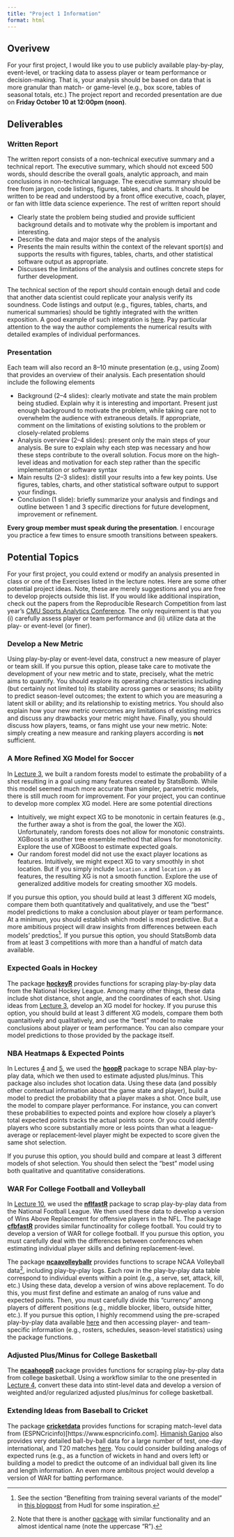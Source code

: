 ```yaml
---
title: "Project 1 Information"
format: html
---
```


## Overivew

For your first project, I would like you to use publicly available play-by-play, event-level, or tracking data to assess player or team performance or decision-making.
That is, your analysis should be based on data that is more granular than match- or game-level (e.g., box score, tables of seasonal totals, etc.)
The project report and recorded presentation are due on **Friday October 10 at 12:00pm (noon)**. 

## Deliverables


### Written Report

The written report consists of a non-technical executive summary and a technical report.
The executive summary, which should not exceed 500 words, should describe the overall goals, analytic approach, and main conclusions in non-technical language.
The executive summary should be free from jargon, code listings, figures, tables, and charts.
It should be written to be read and understood by a front office executive, coach, player, or fan with little data science experience.
The rest of written report should

  * Clearly state the problem being studied and provide sufficient background details and to motivate why the problem is important and interesting.
  * Describe the data and major steps of the analysis
  * Presents the main results within the context of the relevant sport(s) and supports the results with figures, tables, charts, and other statistical software output as appropriate.
  * Discusses the limitations of the analysis and outlines concrete steps for further development.

The technical section of the report should contain enough detail and code that another data scientist could replicate your analysis verify its soundness.
Code listings and output (e.g., figures, tables, charts, and numerical summaries) should be tightly integrated with the written exposition.
A good example of such integration is [here](https://github.com/danmorse314/hockeyR-models).
Pay particular attention to the way the author complements the numerical results with detailed examples of individual performances. 

### Presentation

Each team will also record an 8--10 minute presentation (e.g., using Zoom) that provides an overview of their analysis.
Each presentation should include the following elements

  * Background (2--4 slides): clearly motivate and state the main problem being studied. Explain why it is interesting and important. Present just enough background to motivate the problem, while taking care not to overwhelm the audience with extraneous details. If appropriate, comment on the limitations of existing solutions to the problem or closely-related problems
  * Analysis overview (2--4 slides): present only the main steps of your analysis. Be sure to explain why each step was necessary and how these steps contribute to the overall solution. Focus more on the high-level ideas and motivation for each step rather than the specific implementation or software syntax
  * Main results (2--3 slides): distill your results into a few key points. Use figures, tables, charts, and other statistical software output to support your findings.
  * Conclusion (1 slide): briefly summarize your analysis and findings and outline between 1 and 3 specific directions for future development, improvement or refinement.


**Every group member must speak during the presentation**.
I encourage you practice a few times to ensure smooth transitions between speakers.


## Potential Topics

For your first project, you could extend or modify an analysis presented in class or one of the Exercises listed in the lecture notes.
Here are some other potential project ideas.
Note, these are merely suggestions and you are free to develop projects outside this list.
If you would like additional inspiration, check out the papers from the Reproducible Research Competition from last year's [CMU Sports Analytics Conference](https://www.stat.cmu.edu/cmsac/conference/2024/).
The only requirement is that you (i) carefully assess player or team performance and (ii) utilize data at the play- or event-level (or finer).



### Develop a New Metric

Using play-by-play or event-level data, construct a new measure of player or team skill.
If you pursue this option, please take care to motivate the development of your new metric and to state, precisely, what the metric aims to quantify.
You should explore its operating characteristics including (but certainly not limited to) its stability across games or seasons; its ability to predict season-level outcomes; the extent to which you are measuring a latent skill or ability; and its relationship to existing metrics.
You should also explain how your new metric overcomes any limitations of existing metrics and discuss any drawbacks your metric might have.
Finally, you should discuss how players, teams, or fans might use your new metric. 
Note: simply creating a new measure and ranking players according is **not** sufficient. 


### A More Refined XG Model for Soccer

In [Lecture 3](lectures/lecture03.qmd), we built a random forests model to estimate the probability of a shot resulting in a goal using many features created by StatsBomb.
While this model seemed much more accurate than simpler, parametric models, there is still much room for improvement.
For your project, you can continue to develop more complex XG model. Here are some potential directions

  * Intuitively, we might expect XG to be monotonic in certain features (e.g., the further away a shot is from the goal, the lower the XG). Unfortunately, random forests does not allow for monotonic constraints. XGBoost is another tree ensemble method that allows for monotonicity. Explore the use of XGBoost to estimate expected goals.
  * Our random forest model did not use the exact player locations as features. Intuitively, we might expect XG to vary smoothly in shot location. But if you simply include `location.x` and `location.y` as features, the resulting XG is not a smooth function. Explore the use of generalized additive models for creating smoother XG models.

If you pursue this option, you should build at least 3 different XG models, compare them both quantitatively and qualitatively, and use the "best" model predictions to make a conclusion about player or team performance.
At a minimum, you should establish which model is most predictive. 
But a more ambitious project will draw insights from differences between each models' predctios[^statsbomb].
If you pursue this option, you should StatsBomb data from at least 3 competitions with more than a handful of match data available.

[^statsbomb]: See the section "Benefiting from training several variants of the model" in [this blogpost](https://www.hudl.com/blog/upgrading-expected-goals) from Hudl for some inspiration. 


### Expected Goals in Hockey

The package [**hockeyR**](https://hockeyr.netlify.app) provides functions for scraping play-by-play data from the National Hockey League.
Among many other things, these data include shot distance, shot angle, and the coordinates of each shot.
Using ideas from [Lecture 3](lectures/lecture03.qmd), develop an XG model for hockey.
If you puruse this option, you should build at least 3 different XG models, compare them both quantaitively and qualitatively, and use the "best" model to make conclusions about player or team performance.
You can also compare your model predictions to those provided by the package itself.

### NBA Heatmaps & Expected Points

In Lectures [4](lectures/lecture04.qmd) and [5](lectures/lecture05.qmd), we used the [**hoopR**](https://hoopr.sportsdataverse.org) package to scrape NBA play-by-play data, which we then used to estimate adjusted plus/minus.
This package also includes shot location data.
Using these data (and possibly other contextual information about the game state and player), build a model to predict the probability that a player makes a shot.
Once built, use the model to compare player performance.
For instance, you can convert these probabilities to expected points and explore how closely a player's total expected points tracks the actual points score.
Or you could identify players who score substantially more or less points than what a league-average or replacement-level player might be expected to score given the same shot selection.

If you puruse this option, you should build and compare at least 3 different models of shot selection. You should then select the "best" model using both qualitative and quantitative considerations.


### WAR For College Football and Volleyball

In [Lecture 10](lectures/lecture10.qmd), we used the [**nflfastR**](https://www.nflfastr.com) package to scrap play-by-play data from the National Football League.
We then used these data to develop a version of Wins Above Replacement for offensive players in the NFL.
The package [**cfbfastR**](https://cfbfastr.sportsdataverse.org) provides similar functinoality for college football.
You could try to develop a version of WAR for college football.
If you pursue this option, you must carefully deal with the differences between conferences when estimating individual player skills and defining replacement-level.

The package [**ncaavolleyballr**](https://github.com/JeffreyRStevens/ncaavolleyballr) provides functions to scrape NCAA Volleyball data[^capitalization], including play-by-play logs.
Each row in the play-by-play data table correspond to individual events within a point (e.g., a serve, set, attack, kill, etc.)
Using these data, develop a version of wins above replacement. 
To do this, you must first define and estimate an analog of runs value and expected points.
Then, you must carefully divide this "currency" among players of different positions (e.g., middle blocker, libero, outside hitter, etc.).
If you pursue this option, I highly recommend using the pre-scraped play-by-play data available [here](https://jeffreyrstevens.github.io/ncaavolleyballr/articles/data.html) and then accessing player- and team-specific information (e.g., rosters, schedules, season-level statistics) using the package functions.

[^capitalization]: Note that there is another [package](https://github.com/tyler-widdison/ncaavolleyballR) with similar functionality and an almost identical name (note the uppercase "R").

### Adjusted Plus/Minus for College Basketball

The [**ncaahoopR**](https://github.com/lbenz730/ncaahoopR) package provides functions for scraping play-by-play data from college basketball.
Using a workflow similar to the one presented in [Lecture 4](lectures/lecture04.qmd), convert these data into stint-level data and develop a version of weighted and/or regularized adjusted plus/minus for college basketball.

### Extending Ideas from Baseball to Cricket

The package [**cricketdata**](https://pkg.robjhyndman.com/cricketdata/) provides functions for scraping match-level data from (ESPNCricinfo)[https://www.espncricinfo.com].
[Himanish Ganjoo](https://himanishganjoo.com) also provides very detailed ball-by-ball data for a large number of test, one-day international, and T20 matches [here](https://himanishganjoo.com/cricket-data/).
You could consider building analogs of expected runs (e.g., as a function of wickets in hand and overs left) or building a model to predict the outcome of an individual ball given its line and length information.
An even more ambitous project would develop a version of WAR for batting performance.

